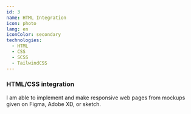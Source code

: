 ```yaml
---
id: 3
name: HTML Integration
icon: photo
lang: en
iconColor: secondary
technologies:
  - HTML
  - CSS
  - SCSS
  - TailwindCSS
---
```


### HTML/CSS integration

I am able to implement and make responsive web pages from mockups given on Figma, Adobe XD, or sketch.
